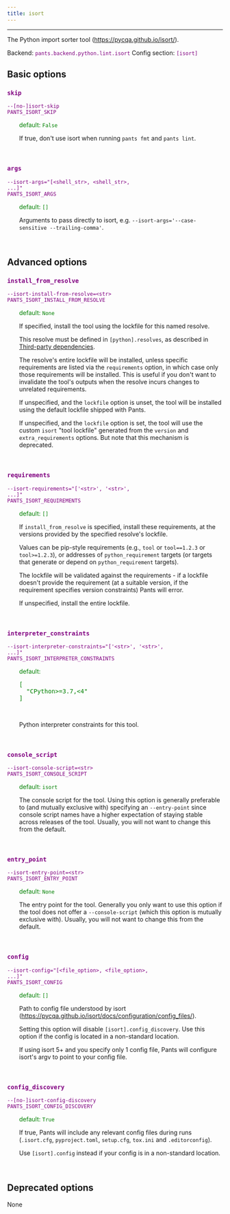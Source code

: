 ```yaml
---
title: isort
---
```


---

The Python import sorter tool (https://pycqa.github.io/isort/).

Backend: <span style="color: purple"><code>pants.backend.python.lint.isort</code></span>
Config section: <span style="color: purple"><code>[isort]</code></span>

## Basic options

<div style="color: purple">

### `skip`

  <code>--[no-]isort-skip</code><br>
  <code>PANTS_ISORT_SKIP</code><br>
</div>
<div style="padding-left: 2em;">
<span style="color: green">default: <code>False</code></span>

<br>

If true, don't use isort when running `pants fmt` and `pants lint`.

</div>
<br>

<div style="color: purple">

### `args`

  <code>--isort-args=&quot;[&lt;shell_str&gt;, &lt;shell_str&gt;, ...]&quot;</code><br>
  <code>PANTS_ISORT_ARGS</code><br>
</div>
<div style="padding-left: 2em;">
<span style="color: green">default: <code>[]</code></span>

<br>

Arguments to pass directly to isort, e.g. `--isort-args='--case-sensitive --trailing-comma'`.

</div>
<br>

## Advanced options

<div style="color: purple">

### `install_from_resolve`

  <code>--isort-install-from-resolve=&lt;str&gt;</code><br>
  <code>PANTS_ISORT_INSTALL_FROM_RESOLVE</code><br>
</div>
<div style="padding-left: 2em;">
<span style="color: green">default: <code>None</code></span>

<br>

If specified, install the tool using the lockfile for this named resolve.

This resolve must be defined in `[python].resolves`, as described in [Third-party dependencies](doc:python-third-party-dependencies#user-lockfiles).

The resolve's entire lockfile will be installed, unless specific requirements are listed via the `requirements` option, in which case only those requirements will be installed. This is useful if you don't want to invalidate the tool's outputs when the resolve incurs changes to unrelated requirements.

If unspecified, and the `lockfile` option is unset, the tool will be installed using the default lockfile shipped with Pants.

If unspecified, and the `lockfile` option is set, the tool will use the custom `isort` "tool lockfile" generated from the `version` and `extra_requirements` options. But note that this mechanism is deprecated.

</div>
<br>

<div style="color: purple">

### `requirements`

  <code>--isort-requirements=&quot;['&lt;str&gt;', '&lt;str&gt;', ...]&quot;</code><br>
  <code>PANTS_ISORT_REQUIREMENTS</code><br>
</div>
<div style="padding-left: 2em;">
<span style="color: green">default: <code>[]</code></span>

<br>

If `install_from_resolve` is specified, install these requirements, at the versions provided by the specified resolve's lockfile.

Values can be pip-style requirements (e.g., `tool` or `tool==1.2.3` or `tool>=1.2.3`), or addresses of `python_requirement` targets (or targets that generate or depend on `python_requirement` targets).

The lockfile will be validated against the requirements - if a lockfile doesn't provide the requirement (at a suitable version, if the requirement specifies version constraints) Pants will error.

If unspecified, install the entire lockfile.

</div>
<br>

<div style="color: purple">

### `interpreter_constraints`

  <code>--isort-interpreter-constraints=&quot;['&lt;str&gt;', '&lt;str&gt;', ...]&quot;</code><br>
  <code>PANTS_ISORT_INTERPRETER_CONSTRAINTS</code><br>
</div>
<div style="padding-left: 2em;">
<span style="color: green">default: <pre>[
  "CPython&gt;=3.7,&lt;4"
]</pre></span>

<br>

Python interpreter constraints for this tool.

</div>
<br>

<div style="color: purple">

### `console_script`

  <code>--isort-console-script=&lt;str&gt;</code><br>
  <code>PANTS_ISORT_CONSOLE_SCRIPT</code><br>
</div>
<div style="padding-left: 2em;">
<span style="color: green">default: <code>isort</code></span>

<br>

The console script for the tool. Using this option is generally preferable to (and mutually exclusive with) specifying an `--entry-point` since console script names have a higher expectation of staying stable across releases of the tool. Usually, you will not want to change this from the default.

</div>
<br>

<div style="color: purple">

### `entry_point`

  <code>--isort-entry-point=&lt;str&gt;</code><br>
  <code>PANTS_ISORT_ENTRY_POINT</code><br>
</div>
<div style="padding-left: 2em;">
<span style="color: green">default: <code>None</code></span>

<br>

The entry point for the tool. Generally you only want to use this option if the tool does not offer a `--console-script` (which this option is mutually exclusive with). Usually, you will not want to change this from the default.

</div>
<br>

<div style="color: purple">

### `config`

  <code>--isort-config=&quot;[&lt;file_option&gt;, &lt;file_option&gt;, ...]&quot;</code><br>
  <code>PANTS_ISORT_CONFIG</code><br>
</div>
<div style="padding-left: 2em;">
<span style="color: green">default: <code>[]</code></span>

<br>

Path to config file understood by isort (https://pycqa.github.io/isort/docs/configuration/config_files/).

Setting this option will disable `[isort].config_discovery`. Use this option if the config is located in a non-standard location.

If using isort 5+ and you specify only 1 config file, Pants will configure isort's argv to point to your config file.

</div>
<br>

<div style="color: purple">

### `config_discovery`

  <code>--[no-]isort-config-discovery</code><br>
  <code>PANTS_ISORT_CONFIG_DISCOVERY</code><br>
</div>
<div style="padding-left: 2em;">
<span style="color: green">default: <code>True</code></span>

<br>

If true, Pants will include any relevant config files during runs (`.isort.cfg`, `pyproject.toml`, `setup.cfg`, `tox.ini` and `.editorconfig`).

Use `[isort].config` instead if your config is in a non-standard location.

</div>
<br>

## Deprecated options

None
